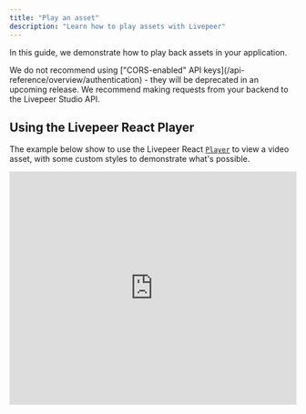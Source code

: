 ```yaml
---
title: "Play an asset"
description: "Learn how to play assets with Livepeer"
---
```


In this guide, we demonstrate how to play back assets in your application.

<Warning>
  We do not recommend using ["CORS-enabled" API
  keys](/api-reference/overview/authentication) - they will be deprecated in an
  upcoming release. We recommend making requests from your backend to the
  Livepeer Studio API.
</Warning>

## Using the Livepeer React Player

The example below show to use the Livepeer React
[`Player`](/sdks/react/player/Root) to view a video asset, with some custom
styles to demonstrate what's possible.

<iframe
  src="https://lvpr.tv/?v=f5eese9wwl88k4g8"
  frameborder="0"
  width="100%"
  height="410"
  webkitallowFullScreen
  mozallowFullScreen
  allowFullScreen
/>

### Play Video

This guide assumes you have configured a Livepeer JS SDK client with an API key.
We can use the [`Player`](/sdks/react/player/Root) with a `playbackId`, which we
created previously when uploading a video asset.

```tsx DemoPlayer.tsx
import * as Player from "@livepeer/react/player";
import { getSrc } from "@livepeer/react/external";

import Image from "next/image";

const playbackId = "f5eese9wwl88k4g8";

// fetch the playback info on the server, using React Server Components
// or regular API routes
export const getPlaybackSource = () => {
  const playbackInfo = await livepeer.playback.get(playbackId);

  const src = getSrc(playbackInfo.playbackInfo);

  return src;
};

// pass the parsed playback info Src[] into the player
export const DemoPlayer = ({ src }: { src: Src[] | null }) => {
  return (
    <Player.Root src={src}>
      <Player.Container>
        <Player.Video />

        <Player.Controls className="flex items-center justify-center">
          <Player.PlayPauseTrigger className="w-10 h-10">
            <Player.PlayingIndicator asChild matcher={false}>
              <PlayIcon />
            </Player.PlayingIndicator>
            <Player.PlayingIndicator asChild>
              <PauseIcon />
            </Player.PlayingIndicator>
          </Player.PlayPauseTrigger>
        </Player.Controls>
      </Player.Container>
    </Player.Root>
  );
};
```

Check out the [Player docs](/sdks/react/player/Root) for more details on the
video primitives you can use to build custom viewing experiences.

## Using your own player

<Warning>
  Using Livepeer UI Kit is the recommended way to play back an asset - it
  handles prioritizing HLS & MP4 renditions, errors from the API, and is
  composable to allow advanced video apps without writing a custom integration.
  However, if you want to use an alternative, you can do so by following the
  instructions below.
</Warning>

### Fetch the playback URL

To play back a livestream in other players, you'll need to fetch the playback
URL(s). By default, all content has an HLS endpoint. HLS is a protocol that
allows you to stream video and audio content over HTTP.

Short-form assets will also have one or more MP4 source URLs.

Below, we show how to do this in Typescript using the
[playback info API endpoint](/api-reference/playback/get), but we have a similar
interface across all SDKs.

```tsx DemoPlayer.tsx
import { Player } from "@livepeer/react";
import Livepeer from "livepeer";

const livepeer = new Livepeer({
  apiKey: process.env.YOUR_PRIVATE_API_KEY,
});

const playbackId = "f5eese9wwl88k4g8";

// fetch the playback info on the server
const playbackInfo = await livepeer.playback.get(playbackId);

// use the playbackInfo with your player
```

#### Source playback

When an asset is initially created, we will provide a "source playback" URL in
the list returned from the
[playback info endpoint](/api-reference/playback/get). This is a non-transcoded
version of the asset that can be played immediately, while processing happens in
the background. The playback info endpoint will then automatically update with
the transcoded renditions when processing is completed.

### Handling various playback sources

The playback info endpoint can return multiple sources in the response. These
may include short form MP4 playback URLs, which allow you to obtain alternative
URLs for your video asset to enable applications (and CDNs) to cache short
videos for instant playback of subsequent videos. This means that viewers can
experience instant time-to-first-frame (TTFF) when watching short videos.

<Info>
  It is important to note that short form playback URLs are only available for
  video assets that are less than 2 minutes in duration.
</Info>

If there are MP4 renditions or HLS playback available, the
[playback info endpoint](/api-reference/playback/get) will return:

```json
{
  "type": "vod",
  "meta": {
    "source": [
      {
        "hrn": "MP4",
        "type": "html5/video/mp4",
        "url": "https://asset-cdn.lp-playback.com/hls/{PLAYBACK_ID}/static360p0.mp4",
        "size": 494778,
        "width": 204,
        "height": 360,
        "bitrate": 449890
      },
      {
        "hrn": "MP4",
        "type": "html5/video/mp4",
        "url": "https://asset-cdn.lp-playback.com/hls/{PLAYBACK_ID}/static720p0.mp4",
        "size": 1869154,
        "width": 406,
        "height": 720,
        "bitrate": 1996936
      },
      {
        "hrn": "HLS (TS)",
        "type": "html5/application/vnd.apple.mpegurl",
        "url": "https://livepeercdn.studio/recordings/{RECORDING_ID}/index.m3u8"
      }
    ]
  }
}
```

There are multiple renditions you can choose from, and it is up to you to decide
how you want to prioritize each source for your custom player.

<Info>
  When you make a request for playback URLs, in the response MP4 URLs are always
  listed before HLS URLs. Additionally, each MP4 URL includes additional
  metadata about the video, such as its width, height, bitrate, and size. This
  metadata can be useful for mobile applications that want to optimize playback
  quality and size based on the viewer's device and network conditions.
</Info>

### Use the playback URL in a player

You can use the playback URL with any video player that supports HLS. Here is a
list of popular players that support HLS:

- [Video.js](https://videojs.com/)
- [Plyr.io](https://plyr.io/)
- [JW Player](https://www.jwplayer.com/html5-video-player/)
- [Bitmovin Player](https://bitmovin.com/video-player/)
- [HLS.js](https://github.com/video-dev/hls.js) (requires custom logic to wire
  to a video element)

Here is an example of how to use the playback URL in video.js player.

```html
<head>
  <link href="https://vjs.zencdn.net/7.20.3/video-js.css" rel="stylesheet" />

  <!-- If you'd like to support IE8 (for Video.js versions prior to v7) -->
  <!-- <script src="https://vjs.zencdn.net/ie8/1.1.2/videojs-ie8.min.js"></script> -->
</head>

<body>
  <video
    id="my-video"
    class="video-js"
    controls
    preload="auto"
    width="640"
    height="264"
    poster="MY_VIDEO_POSTER.jpg"
  >
    <source
      src="https://lp-playback.com/hls/{PLAYBACK_ID}/index.m3u8"
      type="application/x-mpegURL"
    />
  </video>

  <script src="https://vjs.zencdn.net/7.20.3/video.min.js"></script>
</body>
```

## Embeddable Player

Livepeer Studio maintains an embeddable version of the Livepeer Player that is
suitable for iframing.

<Warning>
  If you are using React, consider using Livepeer UI Kit instead.
</Warning>

This is one of the easiest ways to play back a video on your website. You can
embed the player by using the below code snippet.

You can replace the `PLAYBACK_ID` with your video's playback id.

```html
<iframe
  src="https://lvpr.tv?v={PLAYBACK_ID}"
  allowfullscreen
  allow="autoplay; encrypted-media; fullscreen; picture-in-picture"
  frameborder="0"
>
</iframe>
```

### Configuration

<Info>
  If you are using the iframe for livestreams as well as assets, see the
  livestream embed docs for how to set up low latency, clipping, and other
  configs for streams.
</Info>

You can override the default `muted` and `autoplay` behavior with `&muted=false`
and/or `&autoplay=false`. These are set to true by default. Looping can also be
set with `&loop=true`.

<iframe
  src="https://lvpr.tv/?v=f5eese9wwl88k4g8"
  frameborder="0"
  width="100%"
  height="410"
  webkitallowFullScreen
  mozallowFullScreen
  allowFullScreen
/>
